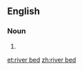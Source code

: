 ==English==

===Noun===
{{en-noun}}

# {{alternative form of|riverbed|lang=en}}
[[et:river bed]]
[[zh:river bed]]